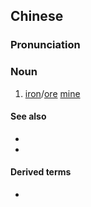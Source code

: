 {{also|铁矿}}
==Chinese==
{{zh-forms|s=铁矿}}

===Pronunciation===
{{zh-pron
|m=tiěkuàng
|h=pfs=thiet-khóng
|mn=thih-khòng
|cat=n
}}

===Noun===
{{zh-noun}}

# [[iron]]/[[ore]] [[mine]]

====See also====
* {{zh-l|金礦}}
* {{zh-l|銀礦}}

====Derived terms====
* {{zh-l|鐵礦石}}